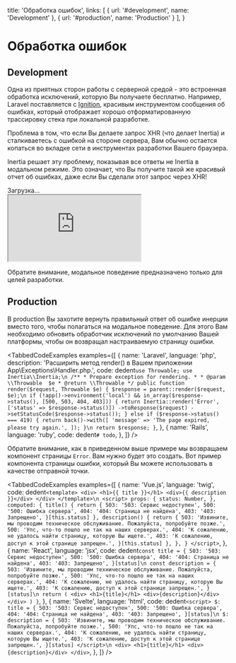 
  title: 'Обработка ошибок',
  links: [
    { url: '#development', name: 'Development' },
    { url: '#production', name: 'Production' }
  ],
}

# Обработка ошибок

## Development

Одна из приятных сторон работы с серверной средой - это встроенная обработка исключений, которую Вы получаете бесплатно. Например, Laravel поставляется с [Ignition](https://github.com/facade/ignition), красивым инструментом сообщения об ошибках, который отображает хорошо отформатированную трассировку стека при локальной разработке.

Проблема в том, что если Вы делаете запрос XHR (что делает Inertia) и сталкиваетесь с ошибкой на стороне сервера, Вам обычно остается копаться во вкладке сети в инструментах разработки Вашего браузера.

Inertia решает эту проблему, показывая все ответы не Inertia в модальном режиме. Это означает, что Вы получите такой же красивый отчет об ошибках, даже если Вы сделали этот запрос через XHR!

<div className="my-6 relative rounded overflow-hidden bg-gray-500" style={{ paddingTop: '80.5%' }}>
  <div className="absolute inset-0 w-full h-full flex items-center justify-center text-sm">Загрузка&hellip;</div>
  <iframe
    className="absolute inset-0 w-full h-full"
    src="https://player.vimeo.com/video/363562630?autoplay=1&loop=1&muted=1&background=1"
  ></iframe>
</div>

<Notice>Обратите внимание, модальное поведение предназначено только для целей разработки.</Notice>

## Production

В production Вы захотите вернуть правильный ответ об ошибке инерции вместо того, чтобы полагаться на модальное поведение. Для этого Вам необходимо обновить обработчик исключений по умолчанию Вашей платформы, чтобы он возвращал настраиваемую страницу ошибки.

<TabbedCodeExamples
  examples={[
    {
      name: 'Laravel',
      language: 'php',
      description: 'Расширить метод render() в Вашем приложении App\\Exceptions\\Handler.php.',
      code: dedent`
        use Throwable;
        use Inertia\\Inertia;\n
        /**
         * Prepare exception for rendering.
         *
         * @param  \\Throwable  $e
         * @return \\Throwable
         */
        public function render($request, Throwable $e)
        {
            $response = parent::render($request, $e);\n
            if (!app()->environment('local') && in_array($response->status(), [500, 503, 404, 403])) {
                return Inertia::render('Error', ['status' => $response->status()])
                    ->toResponse($request)
                    ->setStatusCode($response->status());
            } else if ($response->status() === 419) {
                return back()->with([
                    'message' => 'The page expired, please try again.',
                ]);
            }\n
            return $response;
        }
      `,
    },
    {
      name: 'Rails',
      language: 'ruby',
      code: dedent`
        # todo
      `,
    },
  ]}
/>

Обратите внимание, как в приведенном выше примере мы возвращаем компонент страницы `Error`. Вам нужно будет это создать. Вот пример компонента страницы ошибки, который Вы можете использовать в качестве отправной точки.

<TabbedCodeExamples
  examples={[
    {
      name: 'Vue.js',
      language: 'twig',
      code: dedent`
        <template>
          <div>
            <h1>{{ title }}</h1>
            <div>{{ description }}</div>
          </div>
        </template>\n
        <script>
          props: {
            status: Number,
          },
          computed: {
            title() {
              return {
                503: '503: Сервис недоступен',
                500: '500: Ошибка сервера',
                404: '404: Страница не найдена',
                403: '403: Запрещено',
              }[this.status]
            },
            description() {
              return {
                503: 'Извините, мы проводим техническое обслуживание. Пожалуйста, попробуйте позже.',
                500: 'Упс, что-то пошло не так на наших серверах.',
                404: 'К сожалению, не удалось найти страницу, которую Вы ищете.',
                403: 'К сожалению, доступ к этой странице запрещен.',
              }[this.status]
            },
          },
        }
        </script>
      `,
    },
    {
      name: 'React',
      language: 'jsx',
      code: dedent`
          const title = {
            503: '503: Сервис недоступен',
            500: '500: Ошибка сервера',
            404: '404: Страница не найдена',
            403: '403: Запрещено',
          }[status]\n
          const description = {
            503: 'Извините, мы проводим техническое обслуживание. Пожалуйста, попробуйте позже.',
            500: 'Упс, что-то пошло не так на наших серверах.',
            404: 'К сожалению, не удалось найти страницу, которую Вы ищете.',
            403: 'К сожалению, доступ к этой странице запрещен.',
          }[status]\n
          return (
            <div>
              <h1>{title}</h1>
              <div>{description}</div>
            </div>
          )
        }
      `,
    },
    {
      name: 'Svelte',
      language: 'html',
      code: dedent`
        <script>
          $: title = {
            503: '503: Сервис недоступен',
            500: '500: Ошибка сервера',
            404: '404: Страница не найдена',
            403: '403: Запрещено',
          }[status]\n
          $: description = {
            503: 'Извините, мы проводим техническое обслуживание. Пожалуйста, попробуйте позже.',
            500: 'Упс, что-то пошло не так на наших серверах.',
            404: 'К сожалению, не удалось найти страницу, которую Вы ищете.',
            403: 'К сожалению, доступ к этой странице запрещен.',
          }[status]
        </script>\n
        <div>
          <h1>{title}</h1>
          <div>{description}</div>
        </div>
      `,
    },
  ]}
/>
